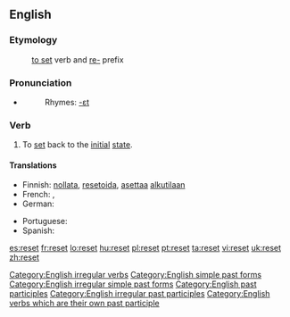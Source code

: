 {{wikipedia|dab=reset}}
==English==

===Etymology===
:[[set#Verb|to set]] verb and [[re-#English|re-]] prefix

===Pronunciation===
*{{IPA|/ɻiː'sεt/}}
*:Rhymes: [[Rhymes:English:-ɛt|-ɛt]]

===Verb===
{{en-verb|resets|resetting|reset}}
# To [[set]] back to the [[initial]] [[state]].

==== Translations ====
{{trans-top|to set back to the initial state}}
* Finnish: [[nollata]], [[resetoida]], [[asettaa]] [[alkutila|alkutilaan]]
* French: {{t|fr|remettre à zéro}}, {{t|fr|réinitialiser}}
* German: {{t-|de|zurücksetzen}}
{{trans-mid}}
* Portuguese: {{t|pt|reiniciar}}
* Spanish: {{t|es|reiniciar}}
{{trans-bottom}}

[[Category:English irregular verbs]]
[[Category:English simple past forms]]
[[Category:English irregular simple past forms]]
[[Category:English past participles]]
[[Category:English irregular past participles]]
[[Category:English verbs which are their own past participle]]

[[es:reset]]
[[fr:reset]]
[[lo:reset]]
[[hu:reset]]
[[pl:reset]]
[[pt:reset]]
[[ta:reset]]
[[vi:reset]]
[[uk:reset]]
[[zh:reset]]